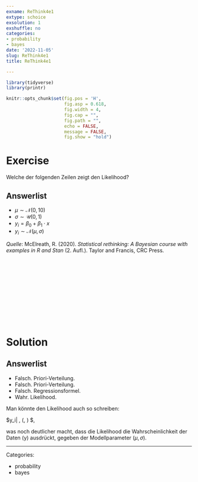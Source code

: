```yaml
---
exname: ReThink4e1
extype: schoice
exsolution: 1
exshuffle: no
categories:
- probability
- bayes
date: '2022-11-05'
slug: ReThink4e1
title: ReThink4e1

---
```





```r
library(tidyverse)
library(printr)
```


```r
knitr::opts_chunk$set(fig.pos = 'H',
                      fig.asp = 0.618,
                      fig.width = 4,
                      fig.cap = "", 
                      fig.path = "",
                      echo = FALSE,
                      message = FALSE,
                      fig.show = "hold")
```






# Exercise

Welche der folgenden Zeilen zeigt den Likelihood?



Answerlist
----------
* $\mu \sim \mathcal{N}(0, 10)$
* $\sigma \sim \mathcal{U}(0, 1)$
* $y_i = \beta_0 + \beta_1\cdot x$
* $y_i \sim \mathcal{N}(\mu, \sigma)$



*Quelle*: McElreath, R. (2020). *Statistical rethinking: A Bayesian course with examples in R and Stan* (2. Aufl.). Taylor and Francis, CRC Press.





</br>
</br>
</br>
</br>
</br>
</br>
</br>
</br>
</br>
</br>

# Solution


Answerlist
----------


* Falsch. Priori-Verteilung.
* Falsch. Priori-Verteilung.
* Falsch. Regressionsformel.
* Wahr. Likelihood.

Man könnte den Likelihood auch so schreiben:

$y_i| \mu, \sigma \sim \mathcal{N}(\mu, \sigma) $,

was noch deutlicher macht, dass die Likelihood die Wahrscheinlichkeit der Daten (y) ausdrückt, gegeben der Modellparameter ($\mu, \sigma)$.





---

Categories: 

- probability
- bayes

